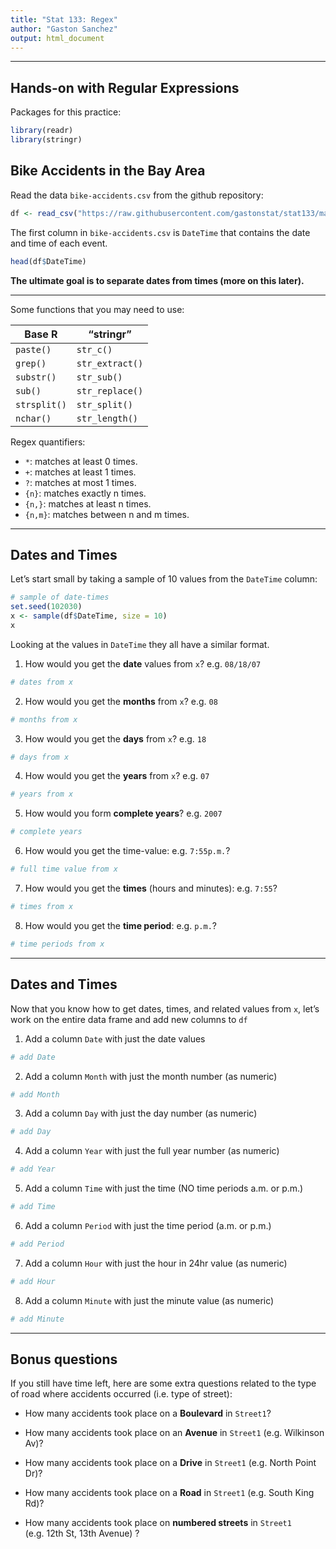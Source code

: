```yaml
---
title: "Stat 133: Regex"
author: "Gaston Sanchez"
output: html_document
---
```


-----

## Hands-on with Regular Expressions

Packages for this practice:
```r
library(readr)
library(stringr)
```


## Bike Accidents in the Bay Area

Read the data `bike-accidents.csv` from the github repository:
```r
df <- read_csv("https://raw.githubusercontent.com/gastonstat/stat133/master/datasets/bike-accidents.csv")
```

The first column in `bike-accidents.csv` is `DateTime` that contains the date and time of each event.
```r
head(df$DateTime)
```

__The ultimate goal is to separate dates from times (more on this later).__

-----

Some functions that you may need to use:

| Base R       | "stringr"       |
| -------------|-----------------|
| `paste()`    | `str_c()`       |
| `grep()`     | `str_extract()` |
| `substr()`   | `str_sub()`     |
| `sub()`      | `str_replace()` |
| `strsplit()` | `str_split()`   |
| `nchar()`    | `str_length()`  |


Regex quantifiers:

- `*`: matches at least 0 times.   
- `+`: matches at least 1 times.     
- `?`: matches at most 1 times.    
- `{n}`: matches exactly n times.    
- `{n,}`: matches at least n times.    
- `{n,m}`: matches between n and m times.     

-----

## Dates and Times

Let's start small by taking a sample of 10 values from the `DateTime` column:
```r
# sample of date-times
set.seed(102030)
x <- sample(df$DateTime, size = 10)
x
```

Looking at the values in `DateTime` they all have a similar format. 


1. How would you get the __date__ values from `x`? e.g. `08/18/07`
```r
# dates from x

```

2. How would you get the __months__ from `x`? e.g. `08`
```r
# months from x

```

3. How would you get the __days__ from `x`? e.g. `18`
```r
# days from x

```

4. How would you get the __years__ from `x`? e.g. `07`
```r
# years from x

```

5. How would you form __complete years__? e.g. `2007`
```r
# complete years

```

6. How would you get the time-value: e.g. `7:55p.m.`?
```r
# full time value from x

```

7. How would you get the __times__ (hours and minutes): e.g. `7:55`?
```r
# times from x

```

8. How would you get the __time period__: e.g. `p.m.`?
```r
# time periods from x

```


-----

## Dates and Times

Now that you know how to get dates, times, and related values from `x`, let's work on the entire data frame and add new columns to `df`

1. Add a column `Date` with just the date values
```r
# add Date

```

2. Add a column `Month` with just the month number (as numeric)
```r
# add Month

```

3. Add a column `Day` with just the day number (as numeric)
```r
# add Day

```

4. Add a column `Year` with just the full year number (as numeric)
```r
# add Year

```

5. Add a column `Time` with just the time (NO time periods a.m. or p.m.)
```r
# add Time

```

6. Add a column `Period` with just the time period (a.m. or p.m.)
```r
# add Period

```

7. Add a column `Hour` with just the hour in 24hr value (as numeric)
```r
# add Hour

```

8. Add a column `Minute` with just the minute value (as numeric)
```r
# add Minute

```


-----

## Bonus questions

If you still have time left, here are some extra questions related to the type of road where accidents occurred (i.e. type of street):

- How many accidents took place on a __Boulevard__ in `Street1`?

- How many accidents took place on an __Avenue__ in `Street1` (e.g. Wilkinson Av)?

- How many accidents took place on a __Drive__ in `Street1` (e.g. North Point Dr)?

- How many accidents took place on a __Road__ in `Street1` (e.g. South King Rd)?

- How many accidents took place on __numbered streets__ in `Street1` (e.g. 12th St, 13th Avenue) ?

